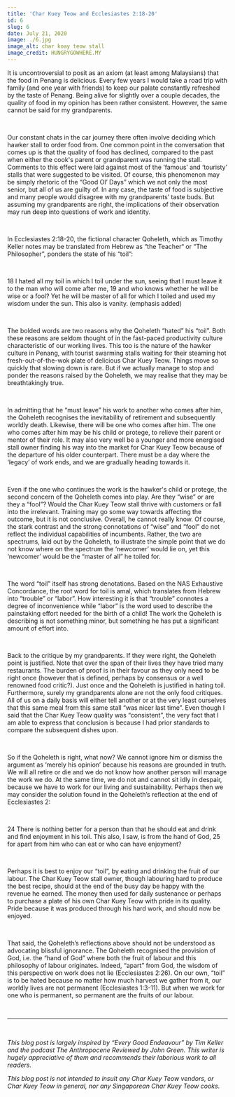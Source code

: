 ---
title: 'Char Kuey Teow and Ecclesiastes 2:18-20'
id: 6
slug: 6
date: July 21, 2020
image: ./6.jpg
image_alt: char koay teow stall
image_credit: HUNGRYGOWHERE.MY
---

It is uncontroversial to posit as an axiom (at least among Malaysians) that the food in Penang is delicious. Every few years I would take a road trip with family (and one year with friends) to keep our palate constantly refreshed by the taste of Penang. Being alive for slightly over a couple decades, the quality of food in my opinion has been rather consistent. However, the same cannot be said for my grandparents.

<br />

Our constant chats in the car journey there often involve deciding which hawker stall to order food from. One common point in the conversation that comes up is that the quality of food has declined, compared to the past when either the cook's parent or grandparent was running the stall. Comments to this effect were laid against most of the ‘famous’ and ‘touristy’ stalls that were suggested to be visited. Of course, this phenomenon may be simply rhetoric of the “Good Ol’ Days” which we not only the most senior, but all of us are guilty of. In any case, the taste of food is subjective and many people would disagree with my grandparents’ taste buds. But assuming my grandparents are right, the implications of their observation may run deep into questions of work and identity.

<br />

In Ecclesiastes 2:18-20, the fictional character Qoheleth, which as Timothy Keller notes may be translated from Hebrew as “the Teacher“ or “The Philosopher”, ponders the state of his “toil”:

<br />

18 I hated all my toil in which I toil under the sun, seeing that I must leave it to the man who will come after me, 19 and who knows whether he will be wise or a fool? Yet he will be master of all for which I toiled and used my wisdom under the sun. This also is vanity. (emphasis added)

<br />

The bolded words are two reasons why the Qoheleth “hated” his “toil”. Both these reasons are seldom thought of in the fast-paced productivity culture characteristic of our working lives. This too is the nature of the hawker culture in Penang, with tourist swarming stalls waiting for their steaming hot fresh-out-of-the-wok plate of delicious Char Kuey Teow. Things move so quickly that slowing down is rare. But if we actually manage to stop and ponder the reasons raised by the Qoheleth, we may realise that they may be breathtakingly true.

<br />

In admitting that he “must leave” his work to another who comes after him, the Qoheleth recognises the inevitability of retirement and subsequently worldly death. Likewise, there will be one who comes after him. The one who comes after him may be his child or protege, to relieve their parent or mentor of their role. It may also very well be a younger and more energised stall owner finding his way into the market for Char Kuey Teow because of the departure of his older counterpart. There must be a day where the ‘legacy’ of work ends, and we are gradually heading towards it.

<br />

Even if the one who continues the work is the hawker's child or protege, the second concern of the Qoheleth comes into play. Are they “wise” or are they a “fool”? Would the Char Kuey Teow stall thrive with customers or fall into the irrelevant. Training may go some way towards affecting the outcome, but it is not conclusive. Overall, he cannot really know. Of course, the stark contrast and the strong connotations of “wise” and “fool” do not reflect the individual capabilities of incumbents. Rather, the two are spectrums, laid out by the Qoheleth, to illustrate the simple point that we do not know where on the spectrum the ‘newcomer’ would lie on, yet this ‘newcomer’ would be the “master of all” he toiled for.

<br />

The word “toil” itself has strong denotations. Based on the NAS Exhaustive Concordance, the root word for toil is amal, which translates from Hebrew into “trouble” or “labor”. How interesting it is that “trouble” connotes a degree of inconvenience while “labor” is the word used to describe the painstaking effort needed for the birth of a child! The work the Qoheleth is describing is not something minor, but something he has put a significant amount of effort into.

<br />

Back to the critique by my grandparents. If they were right, the Qoheleth point is justified. Note that over the span of their lives they have tried many restaurants. The burden of proof is in their favour as they only need to be right once (however that is defined, perhaps by consensus or a well renowned food critic?). Just once and the Qoheleth is justified in hating toil. Furthermore, surely my grandparents alone are not the only food critiques. All of us on a daily basis will either tell another or at the very least ourselves that this same meal from this same stall “was nicer last time”. Even though I said that the Char Kuey Teow quality was “consistent”, the very fact that I am able to express that conclusion is because I had prior standards to compare the subsequent dishes upon.

<br />

So if the Qoheleth is right, what now? We cannot ignore him or dismiss the argument as ‘merely his opinion’ because his reasons are grounded in truth. We will all retire or die and we do not know how another person will manage the work we do. At the same time, we do not and cannot sit idly in despair, because we have to work for our living and sustainability. Perhaps then we may consider the solution found in the Qoheleth’s reflection at the end of Ecclesiastes 2:

<br />

24 There is nothing better for a person than that he should eat and drink and find enjoyment in his toil. This also,
I saw, is from the hand of God, 25 for apart from him who can eat or who can have enjoyment?

<br />

Perhaps it is best to enjoy our “toil”, by eating and drinking the fruit of our labour. The Char Kuey Teow stall owner, though labouring hard to produce the best recipe, should at the end of the busy day be happy with the revenue he earned. The money then used for daily sustenance or perhaps to purchase a plate of his own Char Kuey Teow with pride in its quality. Pride because it was produced through his hard work, and should now be enjoyed.

<br />

That said, the Qoheleth’s reflections above should not be understood as advocating blissful ignorance. The Qoheleth recognised the provision of God, i.e. the “hand of God” where both the fruit of labour and this philosophy of labour originates. Indeed, “apart” from God, the wisdom of this perspective on work does not lie (Ecclesiastes 2:26). On our own, “toil” is to be hated because no matter how much harvest we gather from it, our worldly lives are not permanent (Ecclesiastes 1:3-11). But when we work for one who is permanent, so permanent are the fruits of our labour.

<br />

---

<br />

_This blog post is largely inspired by “Every Good Endeavour” by Tim Keller and the podcast The Anthropocene Reviewed by John Green. This writer is hugely appreciative of them and recommends their laborious work to all readers._

_This blog post is not intended to insult any Char Kuey Teow vendors, or Char Kuey Teow in general, nor any Singaporean Char Kuey Teow cooks._
